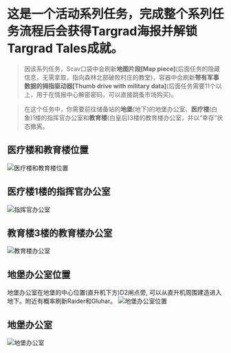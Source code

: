 # **这是一个活动系列任务，完成整个系列任务流程后会获得<font className="text-red">Targrad海报</font>并解锁<font className="text-red">Targrad Tales</font>成就。**

> 因该系列任务，Scav口袋中会刷新**地图片段[Map piece]**(后面任务的隐藏信息，无需拿取，指向森林北部破败村庄的教堂)，容器中会刷新**带有军事数据的拇指驱动器[Thumb drive with military data]**(后面任务需要11个以上，用于在情报中心解密密码，可以直接跳蚤市场购买)。

> 在这个任务中，你需要前往储备站的**地堡**(地下)的地堡办公室、**医疗楼**(白象)1楼的指挥官办公室和**教育楼**(白皇后)3楼的教育楼办公室，并以“幸存”状态撤离。

## 医疗楼和教育楼位置

![医疗楼和教育楼位置](/tarkov/images/guides/friend-from-norvinsk-part-1/abd0516a-56d6-4d56-9330-f78d5231e707.webp "医疗楼和教育楼位置")

## 医疗楼1楼的指挥官办公室

![指挥官办公室](/tarkov/images/guides/friend-from-norvinsk-part-1/9d522117-245a-4852-84b2-c319abd7db61.webp "指挥官办公室")

## 教育楼3楼的教育楼办公室

![教育楼办公室](/tarkov/images/guides/friend-from-norvinsk-part-1/87eeb0e1-f773-436f-ae4f-27d90c6b8f13.webp "教育楼办公室")

## 地堡办公室位置

地堡办公室在地堡的中心位置(直升机下方)D2闸点旁, 可以从直升机周围建造进入地下。附近有概率刷新Raider和Gluhar。
![地堡办公室位置](/tarkov/images/guides/friend-from-norvinsk-part-1/4eab32a2-1550-4fd8-8fed-704345674754.webp "地堡办公室位置")

## 地堡办公室

![地堡办公室](/tarkov/images/guides/friend-from-norvinsk-part-1/e2774183-8d28-4fa2-a62d-9b13a53fc5da.webp "地堡办公室")
